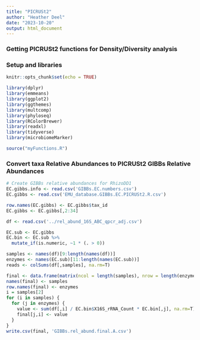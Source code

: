 ---
title: "PICRUSt2"
author: "Heather Deel"
date: "2023-10-20"
output: html_document
---

### Getting PICRUSt2 functions for Density/Diversity analysis

### Setup and libraries
```{r setup, include=FALSE}
knitr::opts_chunk$set(echo = TRUE)
```

```{r library, echo=FALSE, message=FALSE, warning=FALSE}
library(dplyr)
library(emmeans)
library(ggplot2)
library(ggthemes)
library(multcomp)
library(phyloseq)
library(RColorBrewer)
library(readxl)
library(tidyverse)
library(microbiomeMarker)
```

```{r setup, echo=FALSE}
source("myFunctions.R")
```

### Convert taxa Relative Abundances to PICRUSt2 GIBBs Relative Abundances
```{r}
# Create GIBBs relative abundances for RhizoDD1
EC.gibbs.info <- read.csv('GIBBs.EC.numbers.csv')
EC.gibbs <- read.csv('EMU_database.GIBBs.EC.PICRUSt2.R.csv')

row.names(EC.gibbs) <- EC.gibbs$tax_id
EC.gibbs <- EC.gibbs[,2:34]

df <- read.csv('../rel_abund_16S_ABC_qpcr_adj.csv')

EC.sub <- EC.gibbs
EC.bin <- EC.sub %>% 
  mutate_if(is.numeric, ~1 * (. > 0))

samples <- names(df)[9:length(names(df))]
enzymes <- names(EC.sub)[11:length(names(EC.sub))]
reads <- colSums(df[,samples], na.rm=T)

final <- data.frame(matrix(ncol = length(samples), nrow = length(enzymes)))
names(final) <- samples
row.names(final) <- enzymes
i = samples[2]
for (i in samples) {
  for (j in enzymes) {
    value <- sum(df[,i] / EC.bin$X16S_rRNA_Count * EC.bin[,j], na.rm=T) / reads[i]
    final[j,i] <- value
  }
}
write.csv(final, 'GIBBs.rel_abund.final.A.csv')
```
